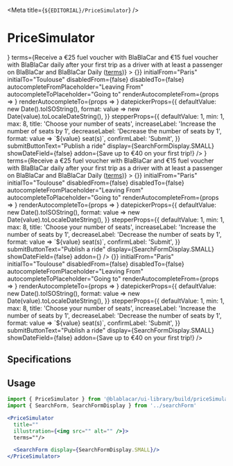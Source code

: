 

<Meta title={`${EDITORIAL}/PriceSimulator`} />

# **PriceSimulator**

<Canvas>
  <Story name="Default">
    <MediaSizeProvider>
      <PriceSimulator
        title="Become a BlaBlaCar driver and save money by sharing your travel fees"
        illustration={<img src="https://cdn.blablacar.com/kairos/assets/build/images/astronaut-79c2cfcb1a66f7c9afc1bbc50f0037fd.svg" alt="" />}
        terms={<span>Receive a €25 fuel voucher with BlaBlaCar and €15 fuel voucher with BlaBlaCar daily after your first trip as a driver with at least a passenger on BlaBlaCar and BlaBlaCar Daily (<a href="https://www.blablacar.fr">terms</a>)</span>}
      >
        <SearchForm
          onSubmit={() => {}}
          initialFrom="Paris"
          initialTo="Toulouse"
          disabledFrom={false}
          disabledTo={false}
          autocompleteFromPlaceholder="Leaving From"
          autocompleteToPlaceholder="Going to"
          renderAutocompleteFrom={props => <AutoCompleteExample {...props} embeddedInSearchForm />}
          renderAutocompleteTo={props => <AutoCompleteExample {...props} embeddedInSearchForm />}
          datepickerProps={{
            defaultValue: new Date().toISOString(),
            format: value => new Date(value).toLocaleDateString(),
          }}
          stepperProps={{
            defaultValue: 1,
            min: 1,
            max: 8,
            title: 'Choose your number of seats',
            increaseLabel: 'Increase the number of seats by 1',
            decreaseLabel: 'Decrease the number of seats by 1',
            format: value => `${value} seat(s)`,
            confirmLabel: 'Submit',
          }}
          submitButtonText="Publish a ride"
          display={SearchFormDisplay.SMALL}
          showDateField={false}
          addon={<Text display={TextDisplayType.DISPLAY1}>Save up to <Text display={TextDisplayType.DISPLAY1} textColor={color.blue}>€40</Text> on your first trip!</Text>}
        />
      </PriceSimulator>
    </MediaSizeProvider>
  </Story>
</Canvas>

<Canvas>
  <Story name="Loading">
    <MediaSizeProvider>
      <PriceSimulator
        title="Become a BlaBlaCar driver and save money by sharing your travel fees"
        illustration={<img src="https://cdn.blablacar.com/kairos/assets/build/images/astronaut-79c2cfcb1a66f7c9afc1bbc50f0037fd.svg" alt="" />}
        terms={<span>Receive a €25 fuel voucher with BlaBlaCar and €15 fuel voucher with BlaBlaCar daily after your first trip as a driver with at least a passenger on BlaBlaCar and BlaBlaCar Daily (<a href="https://www.blablacar.fr">terms</a>)</span>}
      >
        <SearchForm
          onSubmit={() => {}}
          initialFrom="Paris"
          initialTo="Toulouse"
          disabledFrom={false}
          disabledTo={false}
          autocompleteFromPlaceholder="Leaving From"
          autocompleteToPlaceholder="Going to"
          renderAutocompleteFrom={props => <AutoCompleteExample {...props} embeddedInSearchForm />}
          renderAutocompleteTo={props => <AutoCompleteExample {...props} embeddedInSearchForm />}
          datepickerProps={{
            defaultValue: new Date().toISOString(),
            format: value => new Date(value).toLocaleDateString(),
          }}
          stepperProps={{
            defaultValue: 1,
            min: 1,
            max: 8,
            title: 'Choose your number of seats',
            increaseLabel: 'Increase the number of seats by 1',
            decreaseLabel: 'Decrease the number of seats by 1',
            format: value => `${value} seat(s)`,
            confirmLabel: 'Submit',
          }}
          submitButtonText="Publish a ride"
          display={SearchFormDisplay.SMALL}
          showDateField={false}
          addon={<Loader layoutMode={LoaderLayoutMode.BLOCK} />}
        />
      </PriceSimulator>
    </MediaSizeProvider>
  </Story>
</Canvas>

<Canvas>
  <Story name="with default image">
    <MediaSizeProvider>
      <PriceSimulator title="Become a BlaBlaCar driver and save money by sharing your travel fees">
        <SearchForm
          onSubmit={() => {}}
          initialFrom="Paris"
          initialTo="Toulouse"
          disabledFrom={false}
          disabledTo={false}
          autocompleteFromPlaceholder="Leaving From"
          autocompleteToPlaceholder="Going to"
          renderAutocompleteFrom={props => <AutoCompleteExample {...props} embeddedInSearchForm />}
          renderAutocompleteTo={props => <AutoCompleteExample {...props} embeddedInSearchForm />}
          datepickerProps={{
            defaultValue: new Date().toISOString(),
            format: value => new Date(value).toLocaleDateString(),
          }}
          stepperProps={{
            defaultValue: 1,
            min: 1,
            max: 8,
            title: 'Choose your number of seats',
            increaseLabel: 'Increase the number of seats by 1',
            decreaseLabel: 'Decrease the number of seats by 1',
            format: value => `${value} seat(s)`,
            confirmLabel: 'Submit',
          }}
          submitButtonText="Publish a ride"
          display={SearchFormDisplay.SMALL}
          showDateField={false}
          addon={<Text display={TextDisplayType.DISPLAY1}>Save up to <Text display={TextDisplayType.DISPLAY1} textColor={color.blue}>€40</Text> on your first trip!</Text>}
        />
      </PriceSimulator>
    </MediaSizeProvider>
  </Story>
</Canvas>

## Specifications

## Usage

```jsx
import { PriceSimulator } from '@blablacar/ui-library/build/priceSimulator'
import { SearchForm, SearchFormDisplay } from '../searchForm'

<PriceSimulator
  title=""
  illustration={<img src="" alt="" />}>
  terms=""/>

  <SearchForm display={SearchFormDisplay.SMALL}/>
</PriceSimulator>
```

<ArgsTable of={PriceSimulator} />
